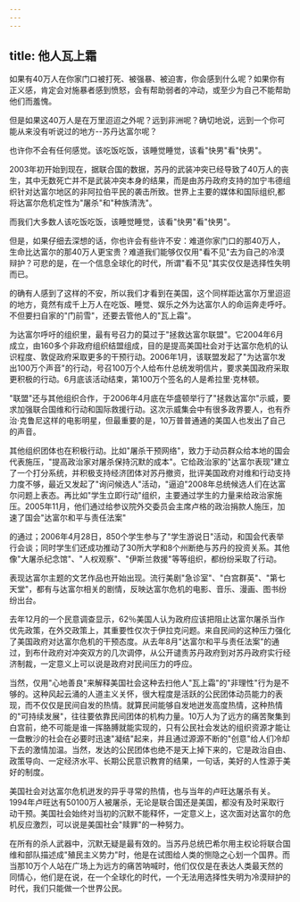 ```yaml
---
---
---
```

title: 他人瓦上霜
---



如果有40万人在你家门口被打死、被强暴、被迫害，你会感到什么呢？如果你有正义感，肯定会对施暴者感到愤怒，会有帮助弱者的冲动，或至少为自己不能帮助他们而羞愧。

但是如果这40万人是在万里迢迢之外呢？远到非洲呢？确切地说，远到一个你可能从来没有听说过的地方--苏丹达富尔呢？

也许你不会有任何感觉。该吃饭吃饭，该睡觉睡觉，该看"快男"看"快男"。

2003年初开始到现在，据联合国的数据，苏丹的武装冲突已经导致了40万人的丧生，其中无数死亡并不是武装冲突本身的结果，而是由苏丹政府支持的加宁韦德组织针对达富尔地区的非阿拉伯平民的袭击所致。世界上主要的媒体和国际组织,都将达富尔危机定性为"屠杀"和"种族清洗"。

而我们大多数人该吃饭吃饭，该睡觉睡觉，该看"快男"看"快男"。

但是，如果仔细去深想的话，你也许会有些许不安：难道你家门口的那40万人，生命比达富尔的那40万人更宝贵？难道我们能够仅仅用"看不见"去为自己的冷漠辩护？可悲的是，在一个信息全球化的时代，所谓"看不见"其实仅仅是选择性失明而已。

的确有人感到了这样的不安，所以我们才看到在美国，这个同样距达富尔万里迢迢的地方，竟然有成千上万人在吃饭、睡觉、娱乐之外为达富尔人的命运奔走呼吁。不但要扫自家的"门前雪"，还要去管他人的"瓦上霜"。

为达富尔呼吁的组织里，最有号召力的莫过于"拯救达富尔联盟"。它2004年6月成立，由160多个非政府组织结盟组成，目的是提高美国社会对于达富尔危机的认识程度、敦促政府采取更多的干预行动。2006年1月，该联盟发起了"为达富尔发出100万个声音"的行动，号召100万个人给布什总统发明信片，要求美国政府采取更积极的行动。6月底该活动结束，第100万个签名的人是希拉里·克林顿。

"联盟"还与其他组织合作，于2006年4月底在华盛顿举行了"拯救达富尔"示威，要求加强联合国维和行动和国际救援行动。这次示威集会中有很多政界要人，也有乔治·克鲁尼这样的电影明星，但最重要的是，10万普普通通的美国人也发出了自己的声音。

其他组织团体也在积极行动。比如"屠杀干预网络"，致力于动员群众给本地的国会代表施压，"提高政治家对屠杀保持沉默的成本"。它给政治家的"达富尔表现"建立了一个打分系统，并积极支持经济团体对苏丹撤资，批评美国政府对维和行动支持力度不够，最近又发起了"询问候选人"活动，"逼迫"2008年总统候选人们在达富尔问题上表态。再比如"学生立即行动"组织，主要通过学生的力量来给政治家施压。2005年11月，他们通过给参议院外交委员会主席卢格的政治捐款人施压，加速了国会"达富尔和平与责任法案"

的通过；2006年4月28日，850个学生参与了"学生游说日"活动，和国会代表举行会谈；同时学生们还成功推动了30所大学和8个州断绝与苏丹的投资关系。其他像"大屠杀纪念馆"、"人权观察"、"伊斯兰救援"等等组织，都纷纷采取了行动。

表现达富尔主题的文艺作品也开始出现。流行美剧"急诊室"、"白宫群英"、"第七天堂"，都有与达富尔相关的剧情，反映达富尔危机的电影、音乐、漫画、图书纷纷出台。

去年12月的一个民意调查显示，62％美国人认为政府应该把阻止达富尔屠杀当作优先政策，在外交政策上，其重要性仅次于伊拉克问题。来自民间的这种压力强化了美国政府对达富尔危机的干预态度。从去年8月"达富尔和平与责任法案"的通过，到布什政府对冲突双方的几次调停，从公开谴责苏丹政府到对苏丹政府实行经济制裁，一定意义上可以说是政府对民间压力的呼应。

当然，仅用"心地善良"来解释美国社会这种去扫他人"瓦上霜"的"非理性"行为是不够的。这种风起云涌的人道主义关怀，很大程度是活跃的公民团体动员能力的表现，而不仅仅是民间自发的热情。就算民间能够自发地迸发高度热情，这种热情的"可持续发展"，往往要依靠民间团体的机构力量。10万人为了远方的痛苦聚集到白宫前，绝不可能是谁一挥胳膊就能实现的，只有公民社会发达的组织资源才能让一盘散沙的社会在必要时迅速"凝结"起来，并且通过源源不断的"创意"给人们冷却下去的激情加温。当然，发达的公民团体也绝不是天上掉下来的，它是政治自由、政策导向、一定经济水平、长期公民意识教育的结果，一句话，美好的人性源于美好的制度。

美国社会对达富尔危机迸发的异乎寻常的热情，也与当年的卢旺达屠杀有关。1994年卢旺达有50100万人被屠杀，无论是联合国还是美国，都没有及时采取行动干预。美国社会始终对当初的沉默不能释怀，一定意义上，这次面对达富尔的危机反应激烈，可以说是美国社会"赎罪"的一种努力。

在所有的杀人武器中，沉默无疑是最有效的。当苏丹总统巴希尔用主权论将联合国维和部队描述成"殖民主义势力"时，他是在试图给人类的恻隐之心划一个国界。而当那10万个人站在广场上为远方的痛苦呐喊时，他们仅仅是在表达人类最天然的同情心，他们是在说，在一个全球化的时代，一个无法用选择性失明为冷漠辩护的时代，我们只能做一个世界公民。